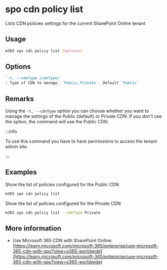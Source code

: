 
# spo cdn policy list

Lists CDN policies settings for the current SharePoint Online tenant

## Usage

```sh
m365 spo cdn policy list [options]
```

## Options

```md defintion-list
`-t, --cdnType [cdnType]`
: Type of CDN to manage. `Public,Private`. Default `Public`
```

<Global />

## Remarks

Using the `-t, --cdnType` option you can choose whether you want to manage the settings of the Public (default) or Private CDN. If you don't use the option, the command will use the Public CDN.

:::info

To use this command you have to have permissions to access the tenant admin site.

:::

## Examples

Show the list of policies configured for the Public CDN

```sh
m365 spo cdn policy list
```

Show the list of policies configured for the Private CDN

```sh
m365 spo cdn policy list --cdnType Private
```

## More information

- Use Microsoft 365 CDN with SharePoint Online: [https://learn.microsoft.com/microsoft-365/enterprise/use-microsoft-365-cdn-with-spo?view=o365-worldwide](https://learn.microsoft.com/microsoft-365/enterprise/use-microsoft-365-cdn-with-spo?view=o365-worldwide)
